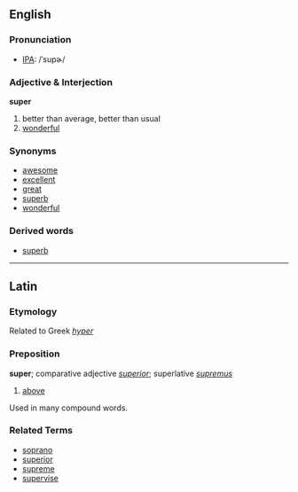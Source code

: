 ==English==

===Pronunciation===
*[[International Phonetic Alphabet|IPA]]: /ˈsupɚ/

===Adjective &amp; Interjection===
'''super'''

#better than average, better than usual
#[[wonderful]]

===Synonyms===
*[[awesome]]
*[[excellent]]
*[[great]]
*[[superb]]
*[[wonderful]]

===Derived words===
*[[superb]]

----

==Latin==

===Etymology===
Related to Greek ''[[hyper]]''

===Preposition===
'''super'''; comparative adjective ''[[superior]]''; superlative ''[[supremus]]''

# [[above]]

Used in many compound words.

===Related Terms===
*[[soprano]]
*[[superior]]
*[[supreme]]
*[[supervise]]
